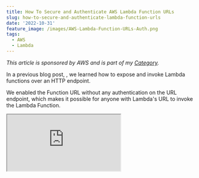 ```yaml
---
title: How To Secure and Authenticate AWS Lambda Function URLs
slug: how-to-secure-and-authenticate-lambda-function-urls
date: '2022-10-31'
feature_image: /images/AWS-Lambda-Function-URLs-Auth.png
tags:
  - AWS
  - Lambda
---
```

_This article is sponsored by AWS and is part of my [Category](/blog/category/)._

In a previous blog post, <BlogLink
  href="/blog/function-urls-in-aws-lambda-dotnet"
  title="Function URLs - Quick and Easy way to Invoke AWS Lambda Functions over HTTP"
  description="A Function URL is a dedicated endpoint for your Lambda function. Learn how to enable Function URLs and build an API using .NET Lambda Function."
  authorImage="/images/logo-512x512-24.png"
  authorName="Rahul Nath"
  authorTitle="Rahul Pulikkot Nath"
  featureImage="/images/AWS-Lambda-Function-URLs.png"
/>, we learned how to expose and invoke Lambda functions over an HTTP endpoint.

We enabled the Function URL without any authentication on the URL endpoint, which makes it possible for anyone with Lambda's URL to invoke the Lambda Function.

<iframe src="https://www.youtube.com/embed/75EEaN-oBAg?feature=oembed" />

When using this in real-world applications, we want to secure the Function URL endpoints and make it possible only for authenticated users or applications to invoke the Lambda Function.

## Enable AWS\_IAM Authentication Type

When enabling Function URLS, it gives the option to select the Auth type. To restrict the URL to only authenticated users, choose the AWS\_IAM Auth type option.

The AWS\_IAM option ensures that only authenticated IAM users and roles can make requests to the function URL.

![](/images/image-3.png)

Once enabled, if you try to invoke the Function URL without passing any security headers, it throws a `403 Forbidden request`.

Each HTTP request to an `AWS_IAM` enabled Function URL must be signed using [AWS Signature Version 4 (SigV4)](https://docs.aws.amazon.com/general/latest/gr/signature-version-4.html).

### Creating an IAM User

The principal requesting the Function URL must either have `lambda:InvokeFunctionUrl` permission in their [identity-based policy](https://docs.aws.amazon.com/IAM/latest/UserGuide/access_policies_identity-vs-resource.html) or have permissions granted in the functions resource-based policy.

For identity-based-policy, you can add the `InvokeFunction` and `InvokeFunctionUrl` permission as shown below.

![](/images/image-5.png)

Create an access key for the User with the appropriate permissions to invoke the Function URL. The Access key ID and the Secret are required to sign requests to the Function URL.

### Using IAM Credentials From POSTMAN

[Postman](https://www.postman.com/) is an API platform and building APIs. Postman supports authorizing requests using [AWS Signature](https://learning.postman.com/docs/sending-requests/authorization/#aws-signature) and can be configured to use the AccessKey and Secret for the User from the previous step.

Create a new request in Postman, and under the Authorization tab, choose the Type as `AWS Signature`.

It prompts you to enter the `AccessKey` and the `SecretKey`. It also requires sending the `AWS Region` and `Service Name`.

In this case, my lambda function is deployed to Sydney (ap-southeast-2) region, so specify `AWS Region` as '_ap-southeast-2_'  and `Service Name` as '_lambda_'.

![](/images/image-4.png)

With the AWS Signature setup, you can make a successful request to the AWS Lambda Function URL. Depending on the `HTTP Method` specified on the Postman request, it will perform the appropriate action on the Lambda Function.

## Calling Function URLs FROM .NET APPs

When building new features, you will have to invoke our Function URL API from other .NET applications.

In .NET, calling other API endpoints is usually done using the `HttpClient` class.

<BlogLink
  href="/blog/are-you-using-httpclient-in-the-right-way/"
  title="Are You Using HttpClient in The Right Way?"
  description="If not used correctly it’s easy to run into socket exhaustion and DNS related issues with HttpClient in .NET Core. Learn how to identify these issues and how to use HttpClient class in the right way."
  authorImage="/images/logo-512x512-24.png"
  authorName="Rahul Nath"
  authorTitle="Rahul Pulikkot Nath"
  featureImage="/images/http_client_web.jpg"
/>

The [AwsSignatureVersion4](https://github.com/FantasticFiasco/aws-signature-version-4) NuGet package extends the `HttpClient` class to add support for AWS Signature 4.

Using AccessKey and Secret, create a new `ImmutableCredentials` instance to pass to the different extension methods on the `HttpClient` class. You also need to provide the `RegionName` and `ServiceName` as we did in the Postman example.

Below is the .NET sample code to make an authenticated call to a Lambda Function URL endpoint.

```csharp
async Task Main()
{
	var httpClient = new HttpClient();
	var credentials = new ImmutableCredentials(
        "ACCESS KEY ID", "SECRET", null);
	var result = await httpClient.GetAsync($"https://lrd7ews3klz23s3brksliz7nii0iwsng.lambda-url.ap-southeast-2.on.aws?userId={Guid.NewGuid()}", "ap-southeast-2", "lambda", credentials);
	
	var resultString = await result.Content.ReadAsStringAsync();
	result.StatusCode.Dump();
	resultString.Dump();
}
```

### Using Environment Credentials

When the .NET applications are already running in an environment where the AWS Credentials are configured, you can use those credentials to invoke the Function URL.

<BlogLink
  href="/blog/amazon-credentials-dotnet/"
  title="Learn How To Manage Credentials When Building .NET Application on AWS"
  description="Learn different ways to set up and manage credentials and sensitive information when building .NET applications on AWS. We will also touch upon some of the tools and utilities that I have set up on my local development machine to make working with AWS easier."
  authorImage="/images/logo-512x512-24.png"
  authorName="Rahul Nath"
  authorTitle="Rahul Pulikkot Nath"
  featureImage="/images/secure-key.jpg"
/>

The request will succeed if the configured credentials in the environment have access to invoke the Lambda function URL.

```csharp
...
var credentials = FallbackCredentialsFactory.GetCredentials();
...
```

Instead of explicitly creating an `ImmutableCredentials` instance from the secret key and access key id, use the `FallbackCredentialsFactory` to get the credentials configured at the machine level.

<BlogLink
  href="/blog/function-urls-in-aws-lambda-dotnet/"
  title="Function URLs - Quick and Easy way to Invoke AWS Lambda Functions over HTTP"
  description="A Function URL is a dedicated endpoint for your Lambda function. Learn how to enable Function URLs and build an API using .NET Lambda Function."
  authorImage="/images/logo-512x512-24.png"
  authorName="Rahul Nath"
  authorTitle="Rahul Pulikkot Nath"
  featureImage="/images/AWS-Lambda-Function-URLs.png"
/>

I hope this helps you authenticate your Lambda Function URLs and ensure only authenticated requests are processed on the URL.
